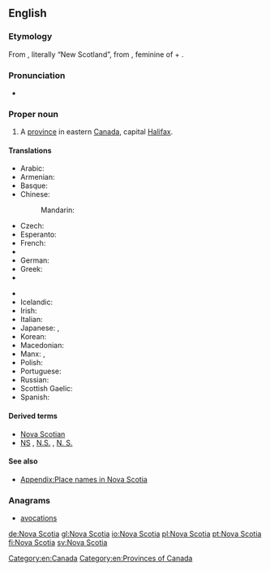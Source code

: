 ==English==
{{wikipedia}}

===Etymology===
From {{etyl|la|en}}, literally “New Scotland”, from {{term|nova|lang=la}}, feminine of {{term|novus||new|lang=la}} + {{term|Scotia||Scotland|lang=la}}.

===Pronunciation===
* {{a|UK}} {{IPA|/ˈnəʊ.və ˌskəʊ.ʃə/|lang=en}}

===Proper noun===
{{en-proper noun|head=[[Nova]] [[Scotia]]}}

# A [[province]] in eastern [[Canada]], capital [[Halifax]].

====Translations====
{{trans-top|Province in eastern Canada}}
* Arabic: {{t|ar|نوفا سكوتيا|f|tr=Nūfa Skūtya|sc=Arab}}
* Armenian: {{t|hy|Նոր Շոտլանդիա|sc=Armn}}
* Basque: {{t|eu|Eskozia Berria}}
* Chinese:
*: Mandarin: {{t+|cmn|新斯科舍|tr=Xīn Sīkēshě|sc=Hani}}
* Czech: {{t+|cs|Nové Skotsko|n}}
* Esperanto: {{t|eo|Nov-Skotio}}
* French: {{t+|fr|Nouvelle-Écosse|f}}
* {{trreq|ka}}
* German: {{t+|de|Neuschottland|n}}
* Greek: {{t|el|Νέα Σκωτία|f|tr=Néa Skotía|sc=Grek}}
* {{trreq|Hindi}}
{{trans-mid}}
* {{trreq|Hungarian}}
* Icelandic: {{t|is|Nýja-Skotland|n}}
* Irish: {{t|ga|Albain Nua|f}}
* Italian: {{t|it|Nuova Scozia|f}}
* Japanese: {{t|ja|ノバスコシア|tr=Nobasukoshia}}, {{t|ja|ノバスコシア州|tr=Nobasukoshia-shū}}
* Korean: {{t|ko|노바스코샤|tr=Nobaseukosya|sc=Kore}}
* Macedonian: {{t|mk|Нова Шкотска|f|tr=Nóva Škótska}}
* Manx: {{t|gv|Nalbin Noa|f}}, {{t|gv|Albin Noa|f|alt=Yn Albin Noa}}
* Polish: {{t+|pl|Nowa Szkocja|f}}
* Portuguese: {{t+|pt|Nova Escócia|f}}
* Russian: {{t|ru|Новая Шотландия|f|tr=Nóvaja Šotlándija}}
* Scottish Gaelic: {{t|gd|Alba Nuadh|f}}
* Spanish: {{t|es|Nueva Escocia|f}}
{{trans-bottom}}

====Derived terms====
* [[Nova Scotian]]
* [[NS]] , [[N.S.]] , [[N. S.]] {{qualifier|abbreviation}}

====See also====
* [[Appendix:Place names in Nova Scotia]]

===Anagrams===
* [[avocations#English|avocations]]

[[Category:en:Canada]]
[[Category:en:Provinces of Canada]]

[[de:Nova Scotia]]
[[gl:Nova Scotia]]
[[io:Nova Scotia]]
[[pl:Nova Scotia]]
[[pt:Nova Scotia]]
[[fi:Nova Scotia]]
[[sv:Nova Scotia]]